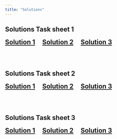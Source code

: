 ```yaml
---
title: "Solutions"
---
```


<h2>Solutions Task sheet 1</h2>

<span style="font-size:1.5em;">[**Solution 1**](solutions_tasksheets/task_sheet1/solution1.qmd)</span>  &nbsp;&nbsp; &nbsp; 
<span style="font-size:1.5em;">[**Solution 2**](solutions_tasksheets/task_sheet1/solution2.qmd)</span>  &nbsp;&nbsp; &nbsp; 
<span style="font-size:1.5em;">[**Solution 3**](solutions_tasksheets/task_sheet1/solution3.qmd)</span>  &nbsp;


<br>
<br>

<h2>Solutions Task sheet 2</h2>

<span style="font-size:1.5em;">[**Solution 1**](solutions_tasksheets/task_sheet2/solution1.qmd)</span>  &nbsp;&nbsp; &nbsp; 
<span style="font-size:1.5em;">[**Solution 2**](solutions_tasksheets/task_sheet2/solution2.qmd)</span>  &nbsp;&nbsp; &nbsp; 
<span style="font-size:1.5em;">[**Solution 3**](solutions_tasksheets/task_sheet2/solution3.qmd)</span>  &nbsp;&nbsp; &nbsp; 


<br>
<br>

<h2>Solutions Task sheet 3</h2>

<span style="font-size:1.5em;">[**Solution 1**](solutions_tasksheets/task_sheet3/solution1.qmd)</span>  &nbsp;&nbsp; &nbsp; 
<span style="font-size:1.5em;">[**Solution 2**](solutions_tasksheets/task_sheet3/solution2.qmd)</span>  &nbsp;&nbsp; &nbsp; 
<span style="font-size:1.5em;">[**Solution 3**](solutions_tasksheets/task_sheet3/solution3.qmd)</span>  &nbsp;&nbsp; &nbsp; 
